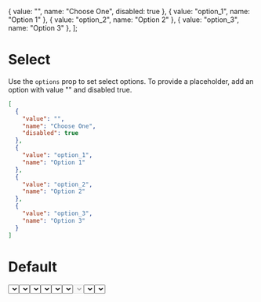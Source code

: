 
  { value: "", name: "Choose One", disabled: true },
  { value: "option_1", name: "Option 1" },
  { value: "option_2", name: "Option 2" },
  { value: "option_3", name: "Option 3" },
];

<Meta title="Select" component={Select} />

# Select

Use the `options` prop to set select options.
To provide a placeholder, add an option with value "" and disabled true.

```json
[
  {
    "value": "",
    "name": "Choose One",
    "disabled": true
  },
  {
    "value": "option_1",
    "name": "Option 1"
  },
  {
    "value": "option_2",
    "name": "Option 2"
  },
  {
    "value": "option_3",
    "name": "Option 3"
  }
]
```

# Default

<Preview>
  <Story name="Default">
    <Select id="select-default" options={options} value={""}/>
  </Story>
</Preview>

# With pre-selected value

<Preview>
  <Story name="With value">
    <Select id="select-with-value" value="option_3" options={options} />
  </Story>
</Preview>

# With label

<Preview>
  <Story name="With label">
    <Select id="select-with-label" label="Server list" options={options} />
  </Story>
</Preview>

# With `className`

<Preview>
  <Story name="with className">
    <Select
      id="select-with-classname"
      label="Server list"
      className="w-1/3 border-2 p-2"
      options={options}
    />
  </Story>
</Preview>

# With `selectClassName`

<Preview>
  <Story name="With selectClassName">
    <Select
      id="select-with-selectClassName"
      selectClassName="h-20"
      options={options}
    />
  </Story>
</Preview>

# With validation error

<Preview>
  <Story name="With validation error">
    <Select id="select-with-error" error options={options} />
  </Story>
</Preview>

# Disabled

<Preview>
  <Story name="Disabled">
    <Select id="Disabled" disabled options={options} />
  </Story>
</Preview>

# Brand variants

The dark version of select is meant to be used against a `deep-purple` background and not by itself.

<Preview>
  <Story name="Brand variants">
    <Select className="w-1/3" variant="brand" options={options} />
    <div className="w-1/3 bg-brand-deepPurple p-2 my-2 block">
      <Select variant="brand-dark" options={options} />
    </div>
  </Story>
</Preview>

